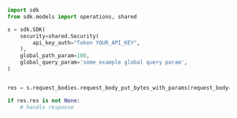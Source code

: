 ```python showLineNumbers copy filename="Request Body Put Bytes With Params usage example"
import sdk
from sdk.models import operations, shared

s = sdk.SDK(
    security=shared.Security(
        api_key_auth="Token YOUR_API_KEY",
    ),
    global_path_param=100,
    global_query_param='some example global query param',
)


res = s.request_bodies.request_body_put_bytes_with_params(request_body='R.`]:S,?E.'.encode(), query_string_param='chronicle')

if res.res is not None:
    # handle response
```

